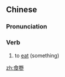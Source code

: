==Chinese==
{{zh-forms}}

===Pronunciation===
{{zh-pron
|c=sik6 je5
|cat=v
}}

===Verb===
{{zh-verb}}

# {{lb|zh|Cantonese}} to [[eat]] (something)

[[zh:食嘢]]